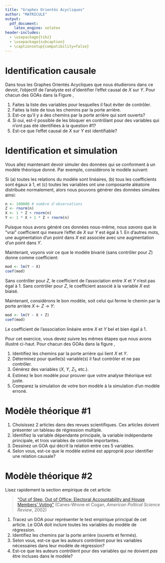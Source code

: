 ---
title: "Graphes Orientés Acycliques"
author: "MATRICULE"
output: 
  pdf_document:
    latex_engine: xelatex
header-includes: 
  - \usepackage{tikz}
  - \usepackage{subcaption}
  - \captionsetup{compatibility=false}
---

# Identification causale

Dans tous les Graphes Orientés Acycliques que nous étudierons dans ce devoir, l'objectif de l'analyste est d'identifier l'effet causal de $X$ sur $Y$. Pour chacun des GOAs dans la Figure \ref{fig:firstgroup},

1. Faites la liste des variables pour lesquelles il faut éviter de contrôler.
2. Faites la liste de tous les chemins par la porte arrière.
3. Est-ce qu'il y a des chemins par la porte arrière qui sont ouverts?
4. Si oui, est-il possible de les bloquer en contrôlant pour des variables qui n'ont pas été identifiées à la question #1?
5. Est-ce que l’effet causal de $X$ sur $Y$ est identifiable?

\begin{figure}[h!]
\caption{\label{fig:firstgroup}}
%
\begin{subfigure}[t]{0.3\textwidth}
\caption{\label{goa1}}
\centering
\begin{tikzpicture}[->]
\node (X) at (0,0) {$X$};
\node (Z1) at (1.5,0) {$Z$};
\node (Y) at (3,0) {$Y$};
\path (X) edge (Z1);
\path (Z1) edge (Y);
\end{tikzpicture}
\end{subfigure}
%
\begin{subfigure}[t]{0.3\textwidth}
\caption{\label{goa2}}
\centering
\begin{tikzpicture}[->]
\node (Z1) at (0,0) {$Z$};
\node (X) at (1.5,0) {$X$};
\node (Y) at (3,0) {$Y$};
\path (Z1) edge (X);
\path (X) edge (Y);
\end{tikzpicture}
\end{subfigure}
%
\begin{subfigure}[t]{0.3\textwidth}
\caption{\label{goa3}}
\centering
\begin{tikzpicture}[->]
\node (X) at (0,0) {$X$};
\node (Z1) at (1.5,0) {$Z$};
\node (Y) at (3,0) {$Y$};
\path (Z1) edge (X);
\path (Z1) edge (Y);
\end{tikzpicture}
\end{subfigure}
%
\begin{subfigure}[t]{0.3\textwidth}
\caption{\label{goa4}}
\centering
\begin{tikzpicture}[->]
\node (X) at (0,0) {$X$};
\node (Z1) at (1.5,0) {$Z_1$};
\node (Z2) at (1.5,-1) {$Z_2$};
\node (Y) at (3,0) {$Y$};
\path (X) edge (Z1);
\path (Z1) edge (Y);
\path (Z2) edge (X);
\path (Z2) edge (Y);
\end{tikzpicture}
\end{subfigure}
%
\begin{subfigure}[t]{0.3\textwidth}
\caption{\label{goa5}}
\centering
\begin{tikzpicture}[->]
\node (X) at (0,0) {$X$};
\node (Z1) at (1.5,0) {$Z_1$};
\node (Y) at (3,0) {$Y$};
\path (X) edge (Z1);
\path (Y) edge (Z1);
\end{tikzpicture}
\end{subfigure}
%
\begin{subfigure}[t]{0.3\textwidth}
\caption{\label{goa6}}
\centering
\begin{tikzpicture}[->]
\node (X) at (0,0) {$X$};
\node (Z1) at (1.5,0) {$Z_1$};
\node (Z2) at (0.75,-1) {$Z_2$};
\node (Y) at (3,0) {$Y$};
\path (X) edge (Z1);
\path (Y) edge (Z1);
\path (Z2) edge (X);
\path (Z2) edge (Z1);
\end{tikzpicture}
\end{subfigure}
%
\begin{subfigure}[t]{0.3\textwidth}
\caption{\label{goa7}}
\centering
\begin{tikzpicture}[->]
\node (X) at (0,0) {$X$};
\node (Z2) at (1,0) {$Z_2$};
\node (Y) at (2,0) {$Y$};
\node (Z1) at (1,1) {$Z_1$};
\node (Z3) at (1,-1) {$Z_3$};
\node (Z4) at (2,-1) {$Z_4$};
\node (Z5) at (3,0) {$Z_5$};
\path (X) edge (Z2);
\path (Z2) edge (Y);
\path (Z1) edge (X);
\path (Z1) edge (Z2);
\path (X) edge (Z3);
\path (Z3) edge (Z4);
\path (Z5) edge (Z4);
\path (Z4) edge (Y);
\path (Z5) edge (Y);
\end{tikzpicture}
\end{subfigure}
%
\begin{subfigure}[t]{0.3\textwidth}
\caption{\label{goa8}}
\centering
\begin{tikzpicture}[->]
\node (X) at (0,0) {$X$};
\node (Z1) at (.5,-1) {$Z_1$};
\node (Z2) at (1,0) {$Z_2$};
\node (Z3) at (1.5,1) {$Z_3$};
\node (Z4) at (2,0) {$Z_4$};
\node (Z5) at (2.5,-1) {$Z_5$};
\node (Y) at (3,0) {$Y$};
\path (X) edge (Z2);
\path (Z1) edge (X);
\path (Z1) edge (Z2);
\path (Z3) edge (X);
\path (Z3) edge (Y);
\path (Z4) edge (Z2);
\path (Z4) edge (Y);
\path (Z5) edge (Z4);
\path (Z5) edge (Y);
\end{tikzpicture}
\end{subfigure}
%
\begin{subfigure}[t]{0.3\textwidth}
\caption{ \label{goa9}}
\centering
\begin{tikzpicture}[->]
\node (X) at (0,0) {$X$};
\node (Z1) at (0,1) {$Z_1$};
\node (Y) at (3,0) {$Y$};
\node (Z2) at (0,-1) {$Z_2$};
\node (Z3) at (1.5,1) {$Z_3$};
\node (Z4) at (1.5,0) {$Z_4$};
\node (Z5) at (1.5,-1) {$Z_5$};
\path (Z1) edge (X);
\path (Z1) edge (Z3);
\path (X) edge (Z4);
\path (Z4) edge (Y);
\path (Z3) edge (Y);
\path (Z3) edge (Z4);
\path (X) edge (Z2);
\path (Z5) edge (X);
\path (Z5) edge (Z2);
\path (Z5) edge (Z4);
\path (Z5) edge (Y);
\end{tikzpicture}
\end{subfigure}
%
\end{figure}

# Identification et simulation

Vous allez maintenant devoir simuler des données qui se conforment à un modèle théorique donné. Par exemple, considérons le modèle suivant:

\begin{center}
\begin{tikzpicture}[->]
\node (X) at (0,0) {$X$};
\node (Z) at (1,1) {$Z$};
\node (Y) at (2,0) {$Y$};
\path (X) edge (Y);
\path (Z) edge (Y);
\path (Z) edge (X);
\end{tikzpicture}
\end{center}

Si (a) toutes les relations du modèle sont linéaires, (b) tous les coefficients sont égaux à 1, et (c) toutes les variables ont une composante aléatoire distribuée normalement, alors nous pouvons générer des données simulées ainsi: 

```{r}
n <- 100000 # nombre d'observations
Z <- rnorm(n)
X <- 1 * Z + rnorm(n)
Y <- 1 * X + 1 * Z + rnorm(n)
```

Puisque nous avons généré ces données nous-même, nous *savons* que le "vrai" coefficient qui mesure l'effet de $X$ sur $Y$ est égal à 1. En d'autres mots, une augmentation d'un point dans $X$ est associée avec une augmentation d'un point dans $Y$.

Maintenant, voyons voir ce que le modèle bivarié (sans contrôler pour $Z$) donne comme coefficient:

```{r}
mod <- lm(Y ~ X)
coef(mod)
```

Sans contrôler pour $Z$, le coefficient de l'association entre $X$ et $Y$ n'est pas égal à 1. Sans contrôler pour $Z$, le coefficient associé à la variable $X$ est biaisé.

Maintenant, considérons le bon modèle, soit celui qui ferme le chemin par la porte arrière $X$ &larr; $Z$ &rarr; $Y$:

```{r}
mod <- lm(Y ~ X + Z)
coef(mod)
```

Le coefficient de l'association linéaire entre $X$ et $Y$ bel et bien égal à 1.

Pour cet exercice, vous devez suivre les mêmes étapes que nous avons illustré ci-haut. Pour chacun des GOAs dans la figure \ref{fig:second},

1. Identifiez les chemins par la porte arrière qui lient $X$ et $Y$. 
2. Déterminez pour quelle(s) variable(s) il faut contrôler et ne pas contrôler. 
3. Générez des variables ($X$, $Y$, $Z_1$, etc.). 
4. Estimez le bon modèle pour prouver que votre analyse théorique est juste. 
5. Comparez la simulation de votre bon modèle à la simulation d'un modèle erroné. 

\begin{figure}[h!]
\caption{\label{fig:second}}
%
\begin{subfigure}[t]{.3\textwidth}
\centering
\caption{\label{goa21}}
\begin{tikzpicture}[->]
\node (X) at (0,0) {$X$};
\node (Z1) at (0,2) {$Z_1$};
\node (Z2) at (1,1) {$Z_2$};
\node (Z3) at (1,0) {$Z_3$};
\node (Z4) at (2,2) {$Z_4$};
\node (Y) at (2,0) {$Y$};
\path (X) edge (Z1);
\path (X) edge (Z3);
\path (Z2) edge (X);
\path (Z2) edge (Z1);
\path (Z2) edge (Y);
\path (Z3) edge (Y);
\path (Z4) edge (Y);
\path (Z4) edge (Z2);
\end{tikzpicture}
\end{subfigure}
%
\begin{subfigure}[t]{.3\textwidth}
\centering
\caption{\label{goa22}}
\begin{tikzpicture}[->]
\node (X) at (0,0) {$X$};
\node (Z1) at (0,-1) {$Z_1$};
\node (Z3) at (1,0) {$Z_3$};
\node (Z4) at (1,-1) {$Z_4$};
\node (Z2) at (1,1) {$Z_2$};
\node (Y) at (2,0) {$Y$};
\path (X) edge (Z3);
\path (Z1) edge (X);
\path (Z1) edge (Z4);
\path (Z3) edge (Y);
\path (Z4) edge (X);
\path (Z4) edge (Z3);
\path (Z2) edge (Y);
\path (Z2) edge (Z3);
\end{tikzpicture}
\end{subfigure}
%
\begin{subfigure}[t]{.3\textwidth}
\centering
\caption{\label{goa23}}
\begin{tikzpicture}[->]
\node (Z1) at (0,0) {$Z_1$};
\node (X) at (1,0) {$X$};
\node (Y) at (2,0) {$Y$};
\node (Z2) at (0,-2) {$Z_2$};
\node (Z3) at (1.5,1) {$Z_3$};
\node (Z4) at (1.5,-1) {$Z_4$};
\node (Z5) at (2.5,-2) {$Z_5$};
\node (Z6) at (3,0) {$Z_6$};
\path (X) edge (Z1);
\path (X) edge (Z4);
\path (Z2) edge (Z1);
\path (Z2) edge (Z4);
\path (Z2) edge (X);
\path (Z2) edge (Z5);
\path (Z3) edge (X);
\path (Z3) edge (Y);
\path (Z4) edge (Y);
\path (Z4) edge (Z5);
\path (Z6) edge (Y);
\path (Z5) edge (Y);
\end{tikzpicture}
\end{subfigure}
%
\end{figure}

# Modèle théorique #1

1. Choisissez 2 articles dans des revues scientifiques. Ces articles doivent présenter un tableau de régression multiple.
2. Identifiez la variable dépendante principale, la variable indépendante principale, et trois variables de contrôle importantes. 
3. Dessinez un GOA qui décrit la relation entre ces 5 variables.
4. Selon vous, est-ce que le modèle estimé est approprié pour identifier une relation causale?

# Modèle théorique #2

Lisez rapidement la section empirique de cet article: 

> ["Out of Step, Out of Office: Electoral Accountability and House Members’ Voting"](https://www.cambridge.org/core/journals/american-political-science-review/article/out-of-step-out-of-office-electoral-accountability-and-house-members-voting/A5E4346ED9DD671DEFC6EE48064A0812) (Canes-Wrone et Cogan, _American Poltical Science Review_, 2002) 

1. Tracez un GOA pour représenter le test empirique principal de cet article. Le GOA doit inclure toutes les variables du modèle de régression.
2. Identifiez les chemins par la porte arrière (ouverts et fermés). 
3. Selon vous, est-ce que les auteurs contrôlent pour les variables nécessaires dans leur modèle de régression? 
4. Est-ce que les auteurs contrôlent pour des variables qui ne doivent *pas* être incluses dans le modèle?
